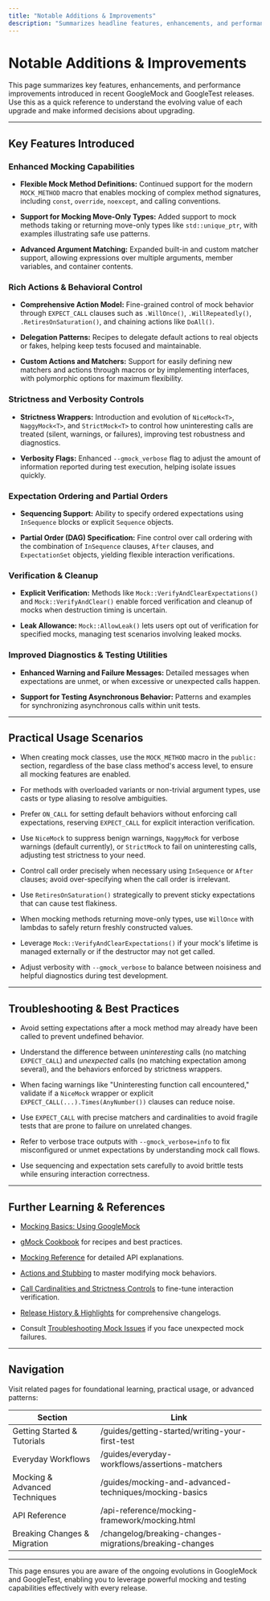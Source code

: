 ```yaml
---
title: "Notable Additions & Improvements"
description: "Summarizes headline features, enhancements, and performance improvements introduced in each release. Use this as a quick reference for what's new and to assess the value of each upgrade."
---
```


# Notable Additions & Improvements

This page summarizes key features, enhancements, and performance improvements introduced in recent GoogleMock and GoogleTest releases. Use this as a quick reference to understand the evolving value of each upgrade and make informed decisions about upgrading.

---

## Key Features Introduced

### Enhanced Mocking Capabilities

- **Flexible Mock Method Definitions:** Continued support for the modern `MOCK_METHOD` macro that enables mocking of complex method signatures, including `const`, `override`, `noexcept`, and calling conventions.

- **Support for Mocking Move-Only Types:** Added support to mock methods taking or returning move-only types like `std::unique_ptr`, with examples illustrating safe use patterns.

- **Advanced Argument Matching:** Expanded built-in and custom matcher support, allowing expressions over multiple arguments, member variables, and container contents.

### Rich Actions & Behavioral Control

- **Comprehensive Action Model:** Fine-grained control of mock behavior through `EXPECT_CALL` clauses such as `.WillOnce()`, `.WillRepeatedly()`, `.RetiresOnSaturation()`, and chaining actions like `DoAll()`.

- **Delegation Patterns:** Recipes to delegate default actions to real objects or fakes, helping keep tests focused and maintainable.

- **Custom Actions and Matchers:** Support for easily defining new matchers and actions through macros or by implementing interfaces, with polymorphic options for maximum flexibility.

### Strictness and Verbosity Controls

- **Strictness Wrappers:** Introduction and evolution of `NiceMock<T>`, `NaggyMock<T>`, and `StrictMock<T>` to control how uninteresting calls are treated (silent, warnings, or failures), improving test robustness and diagnostics.

- **Verbosity Flags:** Enhanced `--gmock_verbose` flag to adjust the amount of information reported during test execution, helping isolate issues quickly.

### Expectation Ordering and Partial Orders

- **Sequencing Support:** Ability to specify ordered expectations using `InSequence` blocks or explicit `Sequence` objects.

- **Partial Order (DAG) Specification:** Fine control over call ordering with the combination of `InSequence` clauses, `After` clauses, and `ExpectationSet` objects, yielding flexible interaction verifications.

### Verification & Cleanup

- **Explicit Verification:** Methods like `Mock::VerifyAndClearExpectations()` and `Mock::VerifyAndClear()` enable forced verification and cleanup of mocks when destruction timing is uncertain.

- **Leak Allowance:** `Mock::AllowLeak()` lets users opt out of verification for specified mocks, managing test scenarios involving leaked mocks.

### Improved Diagnostics & Testing Utilities

- **Enhanced Warning and Failure Messages:** Detailed messages when expectations are unmet, or when excessive or unexpected calls happen.

- **Support for Testing Asynchronous Behavior:** Patterns and examples for synchronizing asynchronous calls within unit tests.

---

## Practical Usage Scenarios

- When creating mock classes, use the `MOCK_METHOD` macro in the `public:` section, regardless of the base class method's access level, to ensure all mocking features are enabled.

- For methods with overloaded variants or non-trivial argument types, use casts or type aliasing to resolve ambiguities.

- Prefer `ON_CALL` for setting default behaviors without enforcing call expectations, reserving `EXPECT_CALL` for explicit interaction verification.

- Use `NiceMock` to suppress benign warnings, `NaggyMock` for verbose warnings (default currently), or `StrictMock` to fail on uninteresting calls, adjusting test strictness to your need.

- Control call order precisely when necessary using `InSequence` or `After` clauses; avoid over-specifying when the call order is irrelevant.

- Use `RetiresOnSaturation()` strategically to prevent sticky expectations that can cause test flakiness.

- When mocking methods returning move-only types, use `WillOnce` with lambdas to safely return freshly constructed values.

- Leverage `Mock::VerifyAndClearExpectations()` if your mock's lifetime is managed externally or if the destructor may not get called.

- Adjust verbosity with `--gmock_verbose` to balance between noisiness and helpful diagnostics during test development.

---

## Troubleshooting & Best Practices

- Avoid setting expectations after a mock method may already have been called to prevent undefined behavior.

- Understand the difference between *uninteresting* calls (no matching `EXPECT_CALL`) and *unexpected* calls (no matching expectation among several), and the behaviors enforced by strictness wrappers.

- When facing warnings like "Uninteresting function call encountered," validate if a `NiceMock` wrapper or explicit `EXPECT_CALL(...).Times(AnyNumber())` clauses can reduce noise.

- Use `EXPECT_CALL` with precise matchers and cardinalities to avoid fragile tests that are prone to failure on unrelated changes.

- Refer to verbose trace outputs with `--gmock_verbose=info` to fix misconfigured or unmet expectations by understanding mock call flows.

- Use sequencing and expectation sets carefully to avoid brittle tests while ensuring interaction correctness.

---

## Further Learning & References

- [Mocking Basics: Using GoogleMock](https://google.github.io/googletest/gmock_for_dummies.html)

- [gMock Cookbook](https://google.github.io/googletest/gmock_cook_book.html) for recipes and best practices.

- [Mocking Reference](https://google.github.io/googletest/reference/mocking-framework/mocking.html) for detailed API explanations.

- [Actions and Stubbing](https://google.github.io/googletest/reference/mocking-framework/actions-and-stubbing.html) to master modifying mock behaviors.

- [Call Cardinalities and Strictness Controls](https://google.github.io/googletest/reference/mocking-framework/cardinalities-strictness.html) to fine-tune interaction verification.

- [Release History & Highlights](../release-history-highlights/version-timeline) for comprehensive changelogs.

- Consult [Troubleshooting Mock Issues](../../faq/troubleshooting-and-best-practices/mocking-issues) if you face unexpected mock failures.

---

## Navigation

Visit related pages for foundational learning, practical usage, or advanced patterns:

| Section                     | Link                                                  |
|-----------------------------|-------------------------------------------------------|
| Getting Started & Tutorials  | /guides/getting-started/writing-your-first-test       |
| Everyday Workflows           | /guides/everyday-workflows/assertions-matchers        |
| Mocking & Advanced Techniques | /guides/mocking-and-advanced-techniques/mocking-basics |
| API Reference               | /api-reference/mocking-framework/mocking.html         |
| Breaking Changes & Migration | /changelog/breaking-changes-migrations/breaking-changes |

---

This page ensures you are aware of the ongoing evolutions in GoogleMock and GoogleTest, enabling you to leverage powerful mocking and testing capabilities effectively with every release.